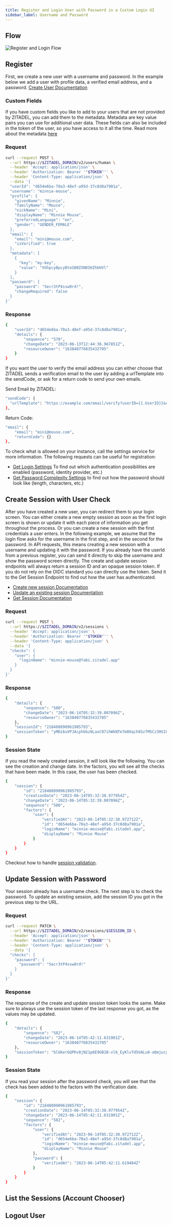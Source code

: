 ```yaml
---
title: Register and Login User with Password in a Custom Login UI
sidebar_label: Username and Password
---
```


## Flow

![Register and Login Flow](/img/guides/login-ui/username-password-flow.png)

## Register

First, we create a new user with a username and password. In the example below we add a user with profile data, a verified email address, and a password.
[Create User Documentation](/apis/resources/user_service/user-service-add-human-user)

### Custom Fields

If you have custom fields you like to add to your users that are not provided by ZITADEL, you can add them to the metadata.
Metadata are key value pairs you can use for additional user data.
These fields can also be included in the token of the user, so you have access to it all the time.
Read more about the metadata [here](/docs/guides/manage/customize/user-metadata)

### Request

```bash
curl --request POST \
  --url https://$ZITADEL_DOMAIN/v2/users/human \
  --header 'Accept: application/json' \
  --header 'Authorization: Bearer '"$TOKEN"'' \
  --header 'Content-Type: application/json' \
  --data '{
  "userId": "d654e6ba-70a3-48ef-a95d-37c8d8a7901a",
  "username": "minnie-mouse",
  "profile": {
    "givenName": "Minnie",
    "familyName": "Mouse",
    "nickName": "Mini",
    "displayName": "Minnie Mouse",
    "preferredLanguage": "en",
    "gender": "GENDER_FEMALE"
  },
  "email": {
    "email": "mini@mouse.com",
    "isVerified": true
  },
  "metadata": [
    {
      "key": "my-key",
      "value": "VGhpcyBpcyBteSB0ZXN0IHZhbHVl"
    }
  ],
  "password": {
    "password": "Secr3tP4ssw0rd!",
    "changeRequired": false
  }
}'
```

### Response

```bash
{
	"userId": "d654e6ba-70a3-48ef-a95d-37c8d8a7901a",
	"details": {
		"sequence": "570",
		"changeDate": "2023-06-13T12:44:36.967851Z",
		"resourceOwner": "163840776835432705"
	}
}
```

If you want the user to verify the email address you can either choose that ZITADEL sends a verification email to the user by adding a urlTemplate into the sendCode, or ask for a return code to send your own emails.

Send Email by ZITADEL:

```bash
"sendCode": {
  "urlTemplate": "https://example.com/email/verify?userID={{.UserID}}&code={{.Code}}&orgID={{.OrgID}}"
},
```

Return Code:
```bash
"email": {
    "email": "mini@mouse.com",
    "returnCode": {}
},
```

To check what is allowed on your instance, call the settings service for more information.
The following requests can be useful for registration:
- [Get Login Settings](/apis/resources/settings_service/settings-service-get-login-settings) To find out which authentication possibilities are enabled (password, identity provider, etc.)
- [Get Password Complexity Settings](/apis/resources/settings_service/settings-service-get-password-complexity-settings) to find out how the password should look like (length, characters, etc.)

## Create Session with User Check

After you have created a new user, you can redirect them to your login screen.
You can either create a new empty session as soon as the first login screen is shown or update it with each piece of information you get throughout the process.
Or you can create a new session with the first credentials a user enters.
In the following example, we assume that the login flow asks for the username in the first step, and in the second for the password.
In API requests, this means creating a new session with a username and updating it with the password.
If you already have the userId from a previous register, you can send it directly to skip the username and show the password screen directly.
The create and update session endpoints will always return a session ID and an opaque session token.
If you do not rely on the OIDC standard you can directly use the token.
Send it to the Get Session Endpoint to find out how the user has authenticated.

- [Create new session Documentation](/apis/resources/session_service_v2/session-service-create-session)
- [Update an existing session Documentation](/apis/resources/session_service_v2/session-service-set-session)
- [Get Session Documentation](/apis/resources/session_service_v2/session-service-get-session)

### Request

```bash
curl --request POST \
  --url https://$ZITADEL_DOMAIN/v2/sessions \
  --header 'Accept: application/json' \
  --header 'Authorization: Bearer '"$TOKEN"'' \
  --header 'Content-Type: application/json' \
  --data '{
  "checks": {
    "user": {
      "loginName": "minnie-mouse@fabi.zitadel.app"
    }
  }
}'
```

### Response

```bash
{
	"details": {
		"sequence": "580",
		"changeDate": "2023-06-14T05:32:39.007096Z",
		"resourceOwner": "163840776835432705"
	},
	"sessionId": "218480890961985793",
	"sessionToken": "yMDi6uVPJAcphbbz0LaxC07ihWkNTe7m0Xqch8SzfM5Cz3HSIQIDZ65x1f5Qal0jxz0MEyo-_zYcUg"
}
```

### Session State

If you read the newly created session, it will look like the following.
You can see the creation and change date.
In the factors, you will see all the checks that have been made.
In this case, the user has been checked.

```bash
{
	"session": {
		"id": "218480890961985793",
		"creationDate": "2023-06-14T05:32:38.977954Z",
		"changeDate": "2023-06-14T05:32:39.007096Z",
		"sequence": "580",
		"factors": {
			"user": {
				"verifiedAt": "2023-06-14T05:32:38.972712Z",
				"id": "d654e6ba-70a3-48ef-a95d-37c8d8a7901a",
				"loginName": "minnie-mouse@fabi.zitadel.app",
				"displayName": "Minnie Mouse"
			}
		}
	}
}
```

Checkout how to handle [session validation](./session-validation).

## Update Session with Password

Your session already has a username check.
The next step is to check the password.
To update an existing session, add the session ID you got in the previous step to the URL.

### Request

```bash
curl --request PATCH \
  --url https://$ZITADEL_DOMAIN/v2/sessions/$SESSION_ID \
  --header 'Accept: application/json' \
  --header 'Authorization: Bearer '"$TOKEN"''\
  --header 'Content-Type: application/json' \
  --data '{
  "checks": {
    "password": {
      "password": "Secr3tP4ssw0rd!"
    }
  }
}'
```

### Response

The response of the create and update session token looks the same.
Make sure to always use the session token of the last response you got, as the values may be updated.

```bash
{
	"details": {
		"sequence": "582",
		"changeDate": "2023-06-14T05:42:11.631901Z",
		"resourceOwner": "163840776835432705"
	},
	"sessionToken": "blGKerGQPKv8jN21p6E9GB1B-vl6_EyKlvTd5UALu8-aQmjucgZxHSXJx3XMFTwT9_Y3VnbOo3gC_Q"
}
```

### Session State
If you read your session after the password check, you will see that the check has been added to the factors with the verification date.

```bash
{
	"session": {
		"id": "218480890961985793",
		"creationDate": "2023-06-14T05:32:38.977954Z",
		"changeDate": "2023-06-14T05:42:11.631901Z",
		"sequence": "582",
		"factors": {
			"user": {
				"verifiedAt": "2023-06-14T05:32:38.972712Z",
				"id": "d654e6ba-70a3-48ef-a95d-37c8d8a7901a",
				"loginName": "minnie-mouse@fabi.zitadel.app",
				"displayName": "Minnie Mouse"
			},
			"password": {
				"verifiedAt": "2023-06-14T05:42:11.619484Z"
			}
		}
	}
}

```

## List the Sessions (Account Chooser)


<SelectAccount/>

## Logout User


<Logout/>
